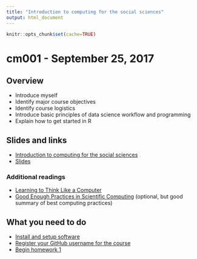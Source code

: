 ```yaml
---
title: "Introduction to computing for the social sciences"
output: html_document
---
```


```r
knitr::opts_chunk$set(cache=TRUE)
```

# cm001 - September 25, 2017

## Overview

* Introduce myself
* Identify major course objectives
* Identify course logistics
* Introduce basic principles of data science workflow and programming
* Explain how to get started in R

## Slides and links

* [Introduction to computing for the social sciences](block001_intro.html)
* [Slides](extras/cm001_slides.html)

### Additional readings

* [Learning to Think Like a Computer](https://www.nytimes.com/2017/04/04/education/edlife/teaching-students-computer-code.html?_r=0)
* [Good Enough Practices in Scientific Computing](http://arxiv.org/abs/1609.00037) (optional, but good summary of best computing practices)

## What you need to do

* [Install and setup software](setup00.html)
* [Register your GitHub username for the course](https://goo.gl/forms/GXNff5I5mG6pUppE2)
* [Begin homework 1](hw01_edit-README.html)

